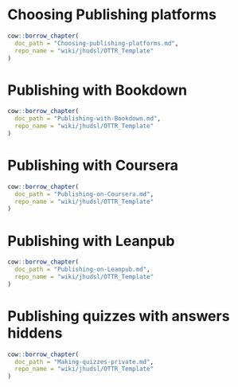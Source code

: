 
# Choosing Publishing platforms

```r
cow::borrow_chapter(
  doc_path = "Choosing-publishing-platforms.md",
  repo_name = "wiki/jhudsl/OTTR_Template"
)
```

# Publishing with Bookdown

```r
cow::borrow_chapter(
  doc_path = "Publishing-with-Bookdown.md",
  repo_name = "wiki/jhudsl/OTTR_Template"
)
```

# Publishing with Coursera

```r
cow::borrow_chapter(
  doc_path = "Publishing-on-Coursera.md",
  repo_name = "wiki/jhudsl/OTTR_Template"
)
```

# Publishing with Leanpub

```r
cow::borrow_chapter(
  doc_path = "Publishing-on-Leanpub.md",
  repo_name = "wiki/jhudsl/OTTR_Template"
)
```

# Publishing quizzes with answers hiddens

```r
cow::borrow_chapter(
  doc_path = "Making-quizzes-private.md",
  repo_name = "wiki/jhudsl/OTTR_Template"
)
```
